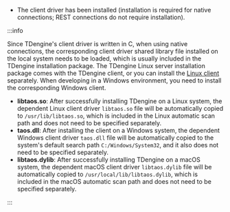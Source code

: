 - The client driver has been installed (installation is required for native connections; REST connections do not require installation).

:::info

Since TDengine's client driver is written in C, when using native connections, the corresponding client driver shared library file installed on the local system needs to be loaded, which is usually included in the TDengine installation package. The TDengine Linux server installation package comes with the TDengine client, or you can install the [Linux client](../get-started/) separately. When developing in a Windows environment, you need to install the corresponding Windows client.

- **libtaos.so**: After successfully installing TDengine on a Linux system, the dependent Linux client driver `libtaos.so` file will be automatically copied to `/usr/lib/libtaos.so`, which is included in the Linux automatic scan path and does not need to be specified separately.
- **taos.dll**: After installing the client on a Windows system, the dependent Windows client driver `taos.dll` file will be automatically copied to the system's default search path `C:/Windows/System32`, and it also does not need to be specified separately.
- **libtaos.dylib**: After successfully installing TDengine on a macOS system, the dependent macOS client driver `libtaos.dylib` file will be automatically copied to `/usr/local/lib/libtaos.dylib`, which is included in the macOS automatic scan path and does not need to be specified separately.

:::

